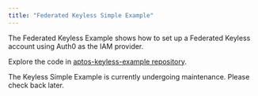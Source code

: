 ```yaml
---
title: "Federated Keyless Simple Example"
---
```






The Federated Keyless Example shows how to set up a Federated Keyless account using Auth0 as the IAM provider.

Explore the code in [aptos-keyless-example repository](https://github.com/aptos-labs/aptos-keyless-example/tree/main/examples/federated-keyless-example/).

The Keyless Simple Example is currently undergoing maintenance. Please check back later.
